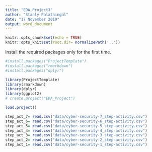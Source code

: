 ---
title: "EDA_Project3"
author: "Stanly Palathingal"
date: "17 November 2019"
output: word_document
---

```{r setup, include=FALSE}
knitr::opts_chunk$set(echo = TRUE)
knitr::opts_knit$set(root.dir= normalizePath('..'))
```

Install the required packages only for the first time.
```{r Installation of packages, message=FALSE}
#install.packages("ProjectTemplate")
#install.packages("rmarkdown")
#install.packages("dplyr")
```

```{r Load library and create the project, message=FALSE}
library(ProjectTemplate)
library(rmarkdown)
library(dplyr)
library(ggplot2)
# create.project("EDA_Project")
```

```{r Setting of working directory and load project}
load.project()
```


```{r loading the step activity data set}
step_act_7= read.csv("data/cyber-security-7_step-activity.csv")
step_act_6= read.csv("data/cyber-security-6_step-activity.csv")
step_act_5= read.csv("data/cyber-security-5_step-activity.csv")
step_act_4= read.csv("data/cyber-security-4_step-activity.csv")
step_act_3= read.csv("data/cyber-security-3_step-activity.csv")
step_act_2= read.csv("data/cyber-security-2_step-activity.csv")
step_act_1= read.csv("data/cyber-security-1_step-activity.csv")
```

